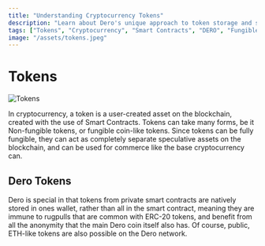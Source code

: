 ```yaml
---
title: "Understanding Cryptocurrency Tokens"
description: "Learn about Dero's unique approach to token storage and security."
tags: ["Tokens", "Cryptocurrency", "Smart Contracts", "DERO", "Fungible Tokens", "Non-Fungible Tokens"]
image: "/assets/tokens.jpeg"
---
```




# Tokens
![Tokens](/assets/tokens.jpeg)

In cryptocurrency, a token is a user-created asset on the blockchain, created with the use of Smart Contracts. Tokens can take many forms, be it Non-fungible tokens, or fungible coin-like tokens. Since tokens can be fully fungible, they can act as completely separate speculative assets on the blockchain, and can be used for commerce like the base cryptocurrency can.

## Dero Tokens
Dero is special in that tokens from private smart contracts are natively stored in ones wallet, rather than all in the smart contract, meaning they are immune to rugpulls that are common with ERC-20 tokens, and benefit from all the anonymity that the main Dero coin itself also has. Of course, public, ETH-like tokens are also possible on the Dero network. 